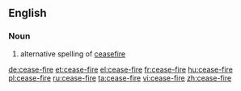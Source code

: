 ==English==
===Noun===
{{en-noun|sg=[[cease]]-[[fire]]}}
# alternative spelling of [[ceasefire]]

[[de:cease-fire]]
[[et:cease-fire]]
[[el:cease-fire]]
[[fr:cease-fire]]
[[hu:cease-fire]]
[[pl:cease-fire]]
[[ru:cease-fire]]
[[ta:cease-fire]]
[[vi:cease-fire]]
[[zh:cease-fire]]